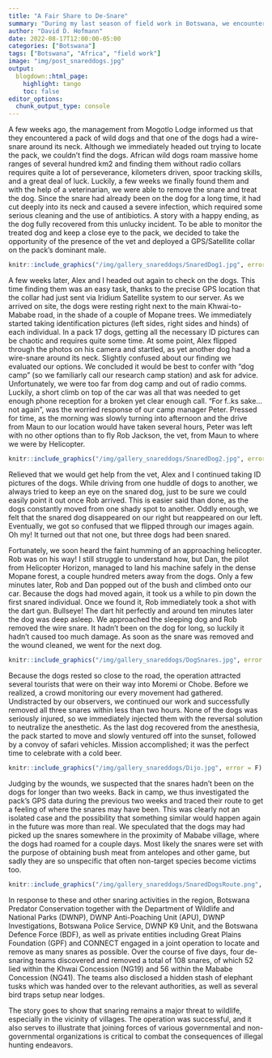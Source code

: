 ```yaml
---
title: "A Fair Share to De-Snare"
summary: "During my last season of field work in Botswana, we encountered a pack of wild dogs where some individuals carried a wire snare around their neck. Luckily, with the aid of a wildlife veterinarian, we were able to remove the snares."
author: "David D. Hofmann"
date: 2022-08-17T12:00:00-05:00
categories: ["Botswana"]
tags: ["Botswana", "Africa", "field work"]
image: "img/post_snareddogs.jpg"
output:
  blogdown::html_page:
    highlight: tango
    toc: false
editor_options:
  chunk_output_type: console
---
```


A few weeks ago, the management from Mogotlo Lodge informed us that they
encountered a pack of wild dogs and that one of the dogs had a wire-snare around
its neck. Although we immediately headed out trying to locate the pack, we
couldn’t find the dogs. African wild dogs roam massive home ranges of several
hundred km2 and finding them without radio collars requires quite a lot of
perseverance, kilometers driven, spoor tracking skills, and a great deal of
luck. Luckily, a few weeks we finally found them and with the help of a
veterinarian, we were able to remove the snare and treat the dog. Since the
snare had already been on the dog for a long time, it had cut deeply into its
neck and caused a severe infection, which required some serious cleaning and the
use of antibiotics. A story with a happy ending, as the dog fully recovered from
this unlucky incident. To be able to monitor the treated dog and keep a close
eye to the pack, we decided to take the opportunity of the presence of the vet
and deployed a GPS/Satellite collar on the pack’s dominant male.

```r
knitr::include_graphics("/img/gallery_snareddogs/SnaredDog1.jpg", error = F)
```

A few weeks later, Alex and I headed out again to check on the dogs. This time
finding them was an easy task, thanks to the precise GPS location that the
collar had just sent via Iridium Satellite system to our server. As we arrived
on site, the dogs were resting right next to the main Khwai-to-Mababe road, in
the shade of a couple of Mopane trees. We immediately started taking
identification pictures (left sides, right sides and hinds) of each individual.
In a pack 17 dogs, getting all the necessary ID pictures can be chaotic and
requires quite some time. At some point, Alex flipped through the photos on his
camera and startled, as yet another dog had a wire-snare around its neck.
Slightly confused about our finding we evaluated our options. We concluded it
would be best to confer with “dog camp” (so we familiarly call our research camp
station) and ask for advice. Unfortunately, we were too far from dog camp and
out of radio comms. Luckily, a short climb on top of the car was all that was
needed to get enough phone reception for a broken yet clear enough call. “For
f..ks sake… not again”, was the worried response of our camp manager Peter.
Pressed for time, as the morning was slowly turning into afternoon and the drive
from Maun to our location would have taken several hours, Peter was left with no
other options than to fly Rob Jackson, the vet, from Maun to where we were by
Helicopter.

```r
knitr::include_graphics("/img/gallery_snareddogs/SnaredDog2.jpg", error = F)
```

Relieved that we would get help from the vet, Alex and I continued taking ID
pictures of the dogs. While driving from one huddle of dogs to another, we
always tried to keep an eye on the snared dog, just to be sure we could easily
point it out once Rob arrived. This is easier said than done, as the dogs
constantly moved from one shady spot to another. Oddly enough, we felt that the
snared dog disappeared on our right but reappeared on our left. Eventually, we
got so confused that we flipped through our images again. Oh my! It turned out
that not one, but three dogs had been snared.

Fortunately, we soon heard the faint humming of an approaching helicopter. Rob
was on his way! I still struggle to understand how, but Dan, the pilot from
Helicopter Horizon, managed to land his machine safely in the dense Mopane
forest, a couple hundred meters away from the dogs. Only a few minutes later,
Rob and Dan popped out of the bush and climbed onto our car. Because the dogs
had moved again, it took us a while to pin down the first snared individual.
Once we found it, Rob immediately took a shot with the dart gun. Bullseye! The
dart hit perfectly and around ten minutes later the dog was deep asleep. We
approached the sleeping dog and Rob removed the wire snare. It hadn’t been on
the dog for long, so luckily it hadn’t caused too much damage. As soon as the
snare was removed and the wound cleaned, we went for the next dog.

```r
knitr::include_graphics("/img/gallery_snareddogs/DogSnares.jpg", error = F)
```

Because the dogs rested so close to the road, the operation attracted several
tourists that were on their way into Moremi or Chobe. Before we realized, a
crowd monitoring our every movement had gathered. Undistracted by our observers,
we continued our work and successfully removed all three snares within less than
two hours. None of the dogs was seriously injured, so we immediately injected
them with the reversal solution to neutralize the anesthetic. As the last dog
recovered from the anesthesia, the pack started to move and slowly ventured off
into the sunset, followed by a convoy of safari vehicles. Mission accomplished;
it was the perfect time to celebrate with a cold beer.

```r
knitr::include_graphics("/img/gallery_snareddogs/Dijo.jpg", error = F)
```

Judging by the wounds, we suspected that the snares hadn’t been on the dogs for
longer than two weeks. Back in camp, we thus investigated the pack’s GPS data
during the previous two weeks and traced their route to get a feeling of where
the snares may have been. This was clearly not an isolated case and the
possibility that something similar would happen again in the future was more
than real. We speculated that the dogs may had picked up the snares somewhere in
the proximity of Mababe village, where the dogs had roamed for a couple days.
Most likely the snares were set with the purpose of obtaining bush meat from
antelopes and other game, but sadly they are so unspecific that often non-target
species become victims too.

```r
knitr::include_graphics("/img/gallery_snareddogs/SnaredDogsRoute.png", error = F)
```

In response to these and other snaring activities in the region, Botswana
Predator Conservation together with the Department of Wildlife and National
Parks (DWNP), DWNP Anti-Poaching Unit (APU), DWNP Investigations, Botswana
Police Service, DWNP K9 Unit, and the Botswana Defence Force (BDF), as well as
private entities including Great Plains Foundation (GPF) and CONNECT engaged in
a joint operation to locate and remove as many snares as possible. Over the
course of five days, four de-snaring teams discovered and removed a total of 108
snares, of which 52 lied within the Khwai Concession (NG19) and 56 within the
Mababe Concession (NG41). The teams also disclosed a hidden stash of elephant
tusks which was handed over to the relevant authorities, as well as several bird
traps setup near lodges.

The story goes to show that snaring remains a major threat to wildlife,
especially in the vicinity of villages. The operation was successful, and it
also serves to illustrate that joining forces of various governmental and
non-governmental organizations is critical to combat the consequences of illegal
hunting endeavors.
